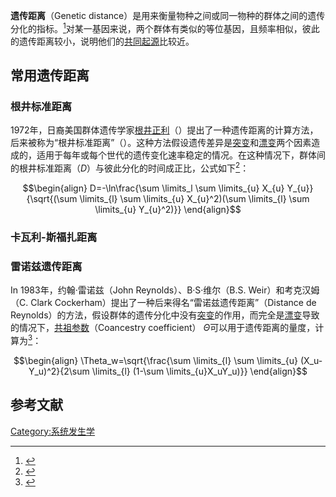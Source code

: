 {{需要翻譯|time=2017-01-10T18:37:37+00:00}}
'''遗传距离'''（Genetic distance）是用来衡量物种之间或同一物种的群体之间的遗传分化的指标。<ref name="Nei 1987">{{Cite book|title=Molecular Evolutionary Genetics|last=Nei, M.|publisher=Columbia University Press|year=1987|location=(Chapter 9). New York}}</ref>对某一基因来说，两个群体有类似的等位基因，且频率相似，彼此的遗传距离较小，说明他们的[[共同起源|共同起源]]比较近。

==常用遗传距离==
=== 根井标准距离 ===
1972年，日裔美国群体遗传学家[[根井正利|根井正利]]（{{lang|en|Masatoshi Nei}}）提出了一种遗传距离的计算方法，后来被称为“根井标准距离”（{{lang-en|Nei's standard genetic distance}}）。这种方法假设遗传差异是[[突变|突变]]和[[漂变|漂变]]两个因素造成的，适用于每年或每个世代的遗传变化速率稳定的情况。在这种情况下，群体间的根井标准距离（''D''）与彼此分化的时间成正比，公式如下<ref name="Nei 1972">{{cite journal|author=Nei, M.|title=Genetic distance between populations|journal=Am. Nat.|volume=106|pages=283–292|year=1972|doi=10.1086/282771}}</ref>：

:<math>\begin{align}
D=-\ln\frac{\sum \limits_l \sum \limits_{u} X_{u} Y_{u}}{\sqrt{(\sum \limits_{l} \sum \limits_{u} X_{u}^2)(\sum \limits_{l} \sum \limits_{u} Y_{u}^2)}}
\end{align}
</math>

=== 卡瓦利-斯福扎距离 ===

=== 雷诺兹遗传距离 ===
In 1983年，约翰·雷诺兹（John Reynolds）、B·S·维尔（B.S. Weir）和考克汉姆（C. Clark Cockerham）提出了一种后来得名“雷诺兹遗传距离”（Distance de Reynolds）的方法，假设群体的遗传分化中没有[[突变|突变]]的作用，而完全是[[漂变|漂变]]导致的情况下，[[共祖参数|共祖参数]]（Coancestry coefficient） <math>\Theta</math>可以用于遗传距离的量度，计算为<ref name="Reynold,Weir,Cockerham">{{cite journal |author1=John Reynolds |author2=B.S. Weir |author3=C. Clark Cockerham |title=Estimation of the coancestry coefficient: Basis for a short-term genetic distance |url=https://archive.org/details/sim_genetics_1983-11_105_3/page/767 |journal=Genetics|volume=105|pages=767–779|date=November 1983}}</ref>：

:<math>\begin{align}
\Theta_w=\sqrt{\frac{\sum \limits_{l} \sum \limits_{u} (X_u-Y_u)^2}{2\sum \limits_{l} (1-\sum \limits_{u}X_uY_u)}}
\end{align}
</math>

== 参考文献 ==
{{reflist}}
[[Category:系统发生学|Category:系统发生学]]